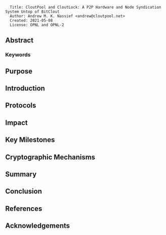 <pre>
  Title: CloutPool and CloutLock: A P2P Hardware and Node Syndication System Untop of BitClout
  Author: Andrew M. K. Nassief <andrew@cloutpool.net>
  Created: 2021-05-08
  License: OPNL and OPNL-2
</pre>

== Abstract ==

===Keywords===

== Purpose ==

== Introduction ==

== Protocols ==

== Impact ==

== Key Milestones ==

== Cryptographic Mechanisms ==

== Summary ==

== Conclusion ==

== References ==

== Acknowledgements ==
